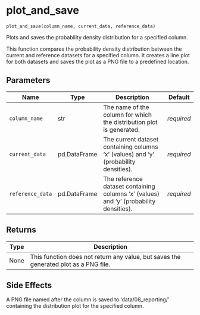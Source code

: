 # plot_and_save { #nodes.plot_and_save }

`plot_and_save(column_name, current_data, reference_data)`

Plots and saves the probability density distribution for a specified column.

This function compares the probability density distribution between the current and 
reference datasets for a specified column. It creates a line plot for both datasets and saves 
the plot as a PNG file to a predefined location.

## Parameters

| Name             | Type         | Description                                                                            | Default    |
|------------------|--------------|----------------------------------------------------------------------------------------|------------|
| `column_name`    | str          | The name of the column for which the distribution plot is generated.                   | _required_ |
| `current_data`   | pd.DataFrame | The current dataset containing columns 'x' (values) and 'y' (probability densities).   | _required_ |
| `reference_data` | pd.DataFrame | The reference dataset containing columns 'x' (values) and 'y' (probability densities). | _required_ |

## Returns

| Type   | Description                                                                          |
|--------|--------------------------------------------------------------------------------------|
| None   | This function does not return any value, but saves the generated plot as a PNG file. |

## Side Effects

A PNG file named after the column is saved to 'data/08_reporting/' containing the 
distribution plot for the specified column.